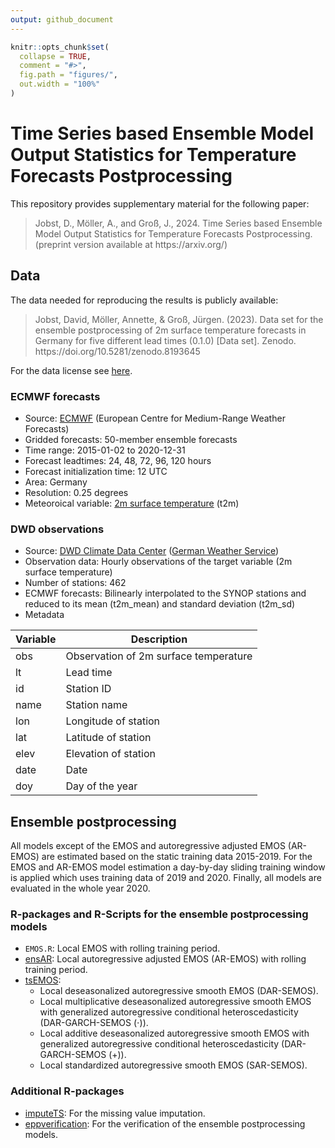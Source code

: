 ```yaml
---
output: github_document
---
```


```r
knitr::opts_chunk$set(
  collapse = TRUE,
  comment = "#>",
  fig.path = "figures/",
  out.width = "100%"
)
```

# Time Series based Ensemble Model Output Statistics for Temperature Forecasts Postprocessing

This repository provides supplementary material for the following paper:

> Jobst, D., Möller, A., and Groß, J., 2024. Time Series based Ensemble Model Output Statistics for Temperature Forecasts Postprocessing. (preprint version available at https://arxiv.org/)

## Data

The data needed for reproducing the results is publicly available:

> Jobst, David, Möller, Annette, & Groß, Jürgen. (2023). Data set for the ensemble postprocessing of 2m surface temperature forecasts in Germany for five different lead times (0.1.0) [Data set]. Zenodo. https://doi.org/10.5281/zenodo.8193645

For the data license see [here](https://github.com/jobstdavid/paper_tsEMOS/DATA_LICENSE).

### ECMWF forecasts

- Source: [ECMWF](https://www.ecmwf.int) (European Centre for Medium-Range Weather Forecasts)
- Gridded forecasts: 50-member ensemble forecasts 
- Time range: 2015-01-02 to 2020-12-31
- Forecast leadtimes: 24, 48, 72, 96, 120 hours
- Forecast initialization time: 12 UTC
- Area: Germany
- Resolution: 0.25 degrees
- Meteoro\text{log}ical variable: [2m surface temperature](https://codes.ecmwf.int/grib/param-db/?id=167) (t2m)

### DWD observations

- Source: [DWD Climate Data Center](https://opendata.dwd.de/climate_environment/CDC/observations_germany/climate/hourly/air_temperature/historical/BESCHREIBUNG_obsgermany_climate_hourly_tu_historical_de.pdf) ([German Weather Service](https://www.dwd.de))
- Observation data: Hourly observations of the target variable (2m surface temperature)
- Number of stations: 462
- ECMWF forecasts: Bilinearly interpolated to the SYNOP stations and reduced to its mean (t2m_mean) and standard deviation (t2m_sd)
- Metadata

|Variable| Description|
|-------------|---------------|
|obs| Observation of 2m surface temperature|
|lt | Lead time |
|id| Station ID |
|name| Station name |
|lon| Longitude of station|
|lat| Latitude of station|
|elev| Elevation of station|
|date| Date|
|doy| Day of the year|

## Ensemble postprocessing
All models except of the EMOS and autoregressive adjusted EMOS (AR-EMOS) are estimated based on the static training data 2015-2019. For the EMOS and AR-EMOS model estimation a day-by-day sliding training window is applied which uses training data of 2019 and 2020. Finally, all models are evaluated in the whole year 2020.

### R-packages and R-Scripts for the ensemble postprocessing models
- `EMOS.R`: Local EMOS with rolling training period.
- [ensAR](https://github.com/JuGross/ensAR): Local autoregressive adjusted EMOS (AR-EMOS) with rolling training period.
- [tsEMOS](https://github.com/jobstdavid/tsEMOS): 
    - Local deseasonalized autoregressive smooth EMOS (DAR-SEMOS).
    - Local multiplicative deseasonalized autoregressive smooth EMOS with generalized autoregressive conditional heteroscedasticity (DAR-GARCH-SEMOS ($\cdot$)).
    - Local additive deseasonalized autoregressive smooth EMOS with generalized autoregressive conditional heteroscedasticity (DAR-GARCH-SEMOS (+)).
    - Local standardized autoregressive smooth EMOS (SAR-SEMOS).

### Additional R-packages
- [imputeTS](https://cran.r-project.org/web/packages/imputeTS/index.html): For the missing value imputation.
- [eppverification](https://github.com/jobstdavid/eppverification): For the verification of the ensemble postprocessing models.
